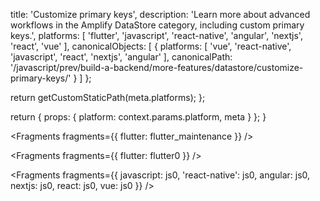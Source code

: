 
  title: 'Customize primary keys',
  description:
    'Learn more about advanced workflows in the Amplify DataStore category, including custom primary keys.',
  platforms: [
    'flutter',
    'javascript',
    'react-native',
    'angular',
    'nextjs',
    'react',
    'vue'
  ],
  canonicalObjects: [
    {
      platforms: [
        'vue',
        'react-native',
        'javascript',
        'react',
        'nextjs',
        'angular'
      ],
      canonicalPath:
        '/javascript/prev/build-a-backend/more-features/datastore/customize-primary-keys/'
    }
  ]
};

  return getCustomStaticPath(meta.platforms);
};

  return {
    props: {
      platform: context.params.platform,
      meta
    }
  };
}


<Fragments fragments={{ flutter: flutter_maintenance }} />


<Fragments fragments={{ flutter: flutter0 }} />


<Fragments
  fragments={{
    javascript: js0,
    'react-native': js0,
    angular: js0,
    nextjs: js0,
    react: js0,
    vue: js0
  }}
/>
